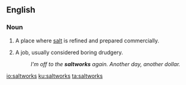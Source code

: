 ==English==
{{wikipedia}}

===Noun===
{{en-noun|saltworks}}

# {{context|pluralonly|lang=en}} A place where [[salt]] is refined and prepared commercially.
# {{context|figuratively|pluralonly|lang=en}} A job, usually considered boring drudgery.
#: ''I'm off to the '''saltworks''' again. Another day, another dollar.''

[[io:saltworks]]
[[ku:saltworks]]
[[ta:saltworks]]
